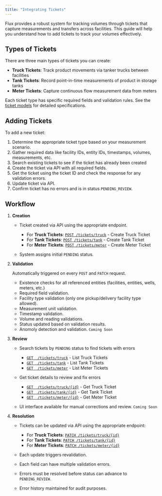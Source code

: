 ```yaml
---
title: "Integrating Tickets"
---
```


Flux provides a robust system for tracking volumes through tickets that capture measurements and transfers across facilities. This guide will help you understand how to add tickets to track your volumes effectively.

## Types of Tickets

There are three main types of tickets you can create:

- **Truck Tickets**: Track product movements via tanker trucks between facilities
- **Tank Tickets**: Record point-in-time measurements of product in storage tanks
- **Meter Tickets**: Capture continuous flow measurement data from meters

Each ticket type has specific required fields and validation rules. See the [ticket models](/models/volumes/overview) for detailed specifications.

## Adding Tickets

To add a new ticket:

1. Determine the appropriate ticket type based on your measurement scenario.
2. Gather required data like facility IDs, entity IDs, timestamps, volumes, measurements, etc.
3. Search existing tickets to see if the ticket has already been created
4. Create the ticket via API with all required fields.
5. Get the ticket using the ticket ID and check the response for any validation errors.
6. Update ticket via API.
7. Confirm ticket has no errors and is in status `PENDING_REVIEW`.

## Workflow

1. **Creation**

   - Ticket created via API using the appropriate endpoint.

     - For **Truck Tickets**: [`POST /tickets/truck`](/api-reference/volumes/create-truck-ticket) - Create Truck Ticket
     - For **Tank Tickets**: [`POST /tickets/tank`](/api-reference/volumes/create-tank-ticket) - Create Tank Ticket
     - For **Meter Tickets**: [`POST /tickets/meter`](/api-reference/volumes/create-meter-ticket) - Create Meter Ticket

   - System assigns initial `PENDING` status.

2. **Validation**

   Automatically triggered on every `POST` and `PATCH` request.

   - Existence checks for all referenced entities (facilities, entities, wells, meters, etc.)
   - Required field validation.
   - Facility type validation (only one pickup/delivery facility type allowed).
   - Measurement unit validation.
   - Timestamp validation.
   - Volume and reading validations.
   - Status updated based on validation results.
   - Anomoly detection and validation. `Coming Soon`

3. **Review**

   - Search tickets by `PENDING` status to find tickets with errors

     - [`GET  /tickets/truck`](/api-reference/volumes/list-truck-tickets) - List Truck Tickets
     - [`GET  /tickets/tank`](/api-reference/volumes/list-tank-tickets) - List Tank Tickets
     - [`GET  /tickets/meter`](/api-reference/volumes/list-meter-tickets) - List Meter Tickets

   - Get ticket details to review and fix errors

     - [`GET  /tickets/truck/{id}`](/api-reference/volumes/get-truck-ticket) - Get Truck Ticket
     - [`GET  /tickets/tank/{id}`](/api-reference/volumes/get-tank-ticket) - Get Tank Ticket
     - [`GET  /tickets/meter/{id}`](/api-reference/volumes/get-meter-ticket) - Get Meter Ticket

   - UI interface available for manual corrections and review. `Coming Soon`

4. **Resolution**

   - Tickets can be updated via API using the appropriate endpoint:

     - For **Truck Tickets**: [`PATCH /tickets/truck/{id}`](/api-reference/volumes/update-truck-ticket)
     - For **Tank Tickets**: [`PATCH /tickets/tank/{id}`](/api-reference/volumes/update-tank-ticket)
     - For **Meter Tickets**: [`PATCH /tickets/meter/{id}`](/api-reference/volumes/update-meter-ticket)

   - Each update triggers revalidation.
   - Each field can have multiple validation errors.
   - Errors must be resolved before status can advance to `PENDING_REVIEW`.
   - Error history maintained for audit purposes.

